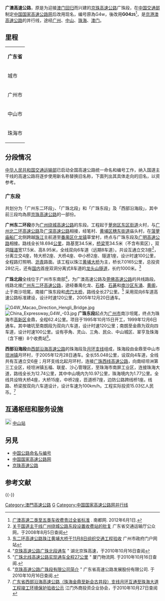 {{中国高速公路信息框
| 编号 = G0425
| 名称 = 广州－澳门高速公路
| 地圖 = Guangdong G4w.svg
| 路線簡稱 = 广澳
| 最近通車日期 = 2008年10月28日
| 规划总里程 = 177
| 起點 = [[广州市|广州市]][[黄埔区|黄埔区]]火村立交
| 終點 = [[珠海市|珠海市]][[香洲區|香洲區]][[橫琴二桥|橫琴二桥]]连接线
| 出口處數 = 23
| 服务区数 = 2（官桥、民众）
}}

'''广澳高速公路'''，原是为迎接[[澳门回归|澳门回归]]而兴建的[[京珠高速公路|京珠高速公路]]广珠段，在[[中国交通部|中国交通部]]制定[[中国国家高速公路网|中国国家高速公路网]]后改用现名，编号原為G4w，後改用'''G04<small>25</small>'''<ref>[http://gcontent.oeeee.com/5/ca/5ca3e9b122f61f8f/Blog/163/097695.html 广澳高速二类至五类车收费贵过全省标准] {{webarchive|url=https://web.archive.org/web/20150205044826/http://gcontent.oeeee.com/5/ca/5ca3e9b122f61f8f/Blog/163/097695.html |date=2015-02-05 }}. 南都网. 2012年6月1日.</ref>，是[[京港澳高速公路|京港澳高速公路]]的并行线，途经[[广州|广州]]、[[中山市|中山]]、[[珠海|珠海]]、[[澳门|澳门]]。

==里程==
{| class="wikitable" align="leftt" style="text-align:center; font-size:85%; margin:1em;"
| '''广东省'''
|-
| 城市 || 里程 || 起点 || 终点 || 长度 || 车道数 || 路面宽度 || 设计时速
|-
| 广州市 || 51km || 黄埔区 || 番禺区 || 51km || 6 || 34.5 || 100
|-
| 中山市 || 94km || 中山市 || 中山市 || 42km || 6 || 29.5 || 120
|-
| 珠海市 || 127km || 香洲区 || 香洲区 || 34km || 4 || 24 || 120
|}

== 分段情况 ==
[[中华人民共和国交通运输部|中华人民共和国交通运输部]]已启动全国高速公路统一命名和编号工作，纳入国道主干线的高速公路将逐步使用新名称替换旧名称，下面列出其具体走向的旧名，以资参考。

=== 广东段 ===
{{main|广州东二环高速公路|广珠北线高速公路|广珠东线高速公路|西部沿海高速公路}}

共划分为「广州东二环段」、「广珠北段」和「广珠东段」及「西部沿海段」，其中前三段均為原[[京珠高速公路|京珠高速公路]]的一部份。

'''广州东二环段'''亦为[[广州绕城高速公路|广州绕城高速公路]]的东段。工程起于[[萝岗区|萝岗区]][[东区街道_(广州市)|东区街道]]火村，与[[广州北二环高速公路|广州北二环高速公路]]及[[广深高速公路|广深高速公路]]相接，经笔村、[[黄埔区|黄埔区]][[穗东街道|穗东街道]]庙头村，在[[菠萝庙船厂|菠萝庙船厂]]北侧跨越[[珠江|珠江]]主航道至[[番禺区|番禺区]][[化龙镇_(广州市)|化龙镇]]草堂村，终点与广珠东段及[[广明高速公路|广明高速公路]]相接。路线全长18.694[[公里|公里]]，路基宽34.5米，[[桥梁|桥梁]]宽34.5米（不含布索区），双洞[[隧道|隧道]]宽17.5米、高8.95米，全线双向6车道（远期8车道）。共设互通立交3座<ref>[http://www.gdcd.gov.cn/xzxkgg/20080825154652469_1.shtml 关于国道主干线广州绕城公路东段设置收费站的批复] {{Wayback|url=http://www.gdcd.gov.cn/xzxkgg/20080825154652469_1.shtml |date=20081017132656 }} 广东省交通运输厅公众网，于2008年8月5日查阅</ref>，分离立交4座，特大桥2座、大桥4座、中小桥2座、隧道1座，设计时速100公里，全程路灯照明、[[沥青|沥青]]路面。该工程以珠江[[黄埔大桥|黄埔大桥]]为主，桥长7.0165公里，总投资28亿元，还有[[中国大陆|国内]]首座双洞分离式8车道的[[龙头山隧道|龙头山隧道]]，长约1000米。<ref>[http://www.gz.gov.cn/vfs/content/content.jsp?contentId=632071 东二环高速公路珠江黄埔大桥于11月8日组织交通工程验收]{{Dead link|date=2020年2月 |bot=InternetArchiveBot |fix-attempted=yes }} 广州市政府门户网站</ref>

'''广珠北段'''全线位于广州市东南部<ref>"[http://www.hbjzgs.gov.cn/ArticleShow.aspx?id=1109 京珠高速公路广珠北段通车] {{webarchive|url=https://web.archive.org/web/20140812214754/http://www.hbjzgs.gov.cn/ArticleShow.aspx?id=1109 |date=2014-08-12 }}" 湖北京珠高速，于2010年10月16日查阅</ref>，为广澳高速公路及[[莞佛高速公路|莞佛高速公路]]的共线路段。线路北接[[广州东二环高速公路|广州东二环高速公路]]，途经番禺化龙、[[石楼|石楼]]、[[石碁|石碁]]和[[南沙区_(广州市)|南沙区]][[東涌鎮_(廣州市)|东涌]]、[[黄阁|黄阁]]，止于南沙坦尾，南接广珠东段和[[虎门大桥|虎门大桥]]，路线全长27公里。<ref>"[http://www.xmwuliu.net/JiaoTong/20100302/30945.html 广珠北线高速公路实现通车全程27公里] {{webarchive|url=https://web.archive.org/web/20150622183240/http://www.xmwuliu.net/JiaoTong/20100302/30945.html |date=2015-06-22 }}" 厦门物流网. 于2010年10月16日查阅.</ref> 采用双向6车道高速公路标准建设，设计时速120公里，2005年12月20日通车。

[[File:G4W_Macao_Direction_Hengli_Bridge.jpg|thumb]]
[[File:China_Expressway_G4W_-03.jpg|thumb]]
'''广珠东段'''起点为[[广州市|广州市]]南沙坦尾，终点为珠海市[[珠海國家高新技術產業開發區|高新区]]金鼎，全程62.4公里。项目于1995年10月15日开工，1999年12月6日通车。其中塘坑至南朗段为双向六车道，设计时速120公里；南朗至金鼎为双向四车道，设计时速100公里。设有亭角、灵山、三角、民众、中山城区、翠亨及珠海（含下栅）8个收费站<ref>"[http://www.gpedcl.com/index.php?id=648&channelId=322&action=view 京珠高速公路广珠段有限公司简介] {{Wayback|url=http://www.gpedcl.com/index.php?id=648&channelId=322&action=view |date=20141020152657 }}" 广东省高速公路发展股份有限公司. 于2010年10月16日查阅.</ref>。

'''西部沿海段'''由[[西部沿海高速公路|西部沿海高速公路]]的珠海段及[[月环支线|月环支线]]组成，珠海段由金鼎至中山市[[坦洲镇|坦洲镇]]月环村，于2005年12月28日通车。全长55.048公里，设双向4车道，全线共有互通立交6座；月环支线北起月环村，连接[[广珠西线高速公路|广珠西线高速公路]]，向南经坦洲第三工业区，经坦洲镇五福、联星、沙心管理区，至珠海市南屏工业区，连接珠海大道，路线全长为12.74公里，其中中山境内为10.97公里，珠海境内为1.77公里。全线共设特大桥4座，大桥15座，中桥2座，匝道桥7座，边防公路跨线桥1座。线路、桥梁按双向六车道设计，设计车速为100km/h。工程实际投资15.03亿人民币。<ref>[http://www.jmaefi.com/html/articleview/2010-5-21/article_view_259.htm 广东省西部沿海高速公路（珠海金鼎至新会古井段）支线月环互通至珠海大道工程竣工环境保护验收公示] {{webarchive|url=https://web.archive.org/web/20140903070735/http://www.jmaefi.com/html/articleview/2010-5-21/article_view_259.htm |date=2014-09-03 }} 江门外商投资企业协会，于2010年10月27日查阅</ref>

{{fact|珠海南屏至横琴口岸段拟新建。}}

== 互通枢纽和服务设施 ==
{{Start expwy exit box|place=1}}
{{Expwy exit group|{{China Expwy Name|G1508|并行路段|L1=G0425}}|place=1}}
{{Expwy exit item|state=c|place=[[广州市|广州市]]<br />[[黄埔区|黄埔区]]|place rows=3|type=H|name=火村<br>火村东服务区|index=39|highway connection={{China Expwy Name|G1508|[[广州北二环高速公路|北二环高速公路]]|L1=G4|L2=G15}}<br/>{{China Expwy Name|G15|[[广深高速公路|广深高速公路]]|L1=G4}}<br/>{{China Expwy Name|S15|[[沈海高速广州支线|沈海高速广州支线]]||Guangdong}}|comment=[[广州东二环高速公路|广州东二环]]段起点<br>服务区在匝道连接处，原火村收费站位置}}
{{Expwy exit item|state=c|type=H|name=笔村|index=42|highway connection=[[广园快速路|广园快速路]]}}
{{Expwy exit item||state=c|type=H|name=官田|highway connection={{China Expwy Name|S3|[[广深沿江高速公路|广深沿江高速公路]]||Guangdong}}|road connection={{中国国道名|107|广深公路}}}}
{{Expwy exit item|place=[[广州市|广州市]]<br />[[番禺区|番禺区]]|place rows=4|state=c|type=E|index=53|name=草堂|road connection={{中国省道名|296|工业路}}}}
{{Expwy exit item|state=c|type=H|name=化龙|index=56|highway connection={{China Expwy Name|S5|[[广明高速公路|广明高速公路]]||Guangdong}}}}
{{Expwy exit item|state=c|type=S|name=官桥服务区}}
{{Expwy exit item|state=c|type=E|name=石碁|road connection={{中国县道名|302|石清公路、亚运大道}}}}
{{Expwy exit group|{{China Expwy Name|G1508|并行路段|L1=G0425|L2=G9411}}|place=1}}
{{Expwy exit item|place=[[广州市|广州市]]<br />[[南沙区_(广州市)|南沙区]]|place rows=4|state=c|type=H|name=东涌|index=69|highway connection={{China Expwy Name|G9411|[[广珠北线高速公路|广珠北线高速公路]]|L1=G0425}}<br/>{{China Expwy Name|G9411|[[广州南二环高速公路|南二环高速公路]]|L1=G1508}}<br/>{{China Expwy Name|S6|[[廣龍高速|廣龍高速]]|P=Guangdong}}|comment=[[广州东二环高速公路|广州东二环]]段终点<br/>[[广珠北线高速公路|广珠北线高速公路]]段起点}}
{{Expwy exit item|state=c|type=H|name=黄阁|dist start=|highway connection={{China Expwy Name|S76|[[鱼黄支线|鱼黄支线]]|P=Guangdong}}|road connection={{中国省道名|257|P=广东|市南路东涌线}}}}
{{Expwy exit item|state=c|type=E|name=亭角|road connection=南沙大道<br>{{中国省道名|358|P=广东|亭角大桥}}}}
{{Expwy exit item|type=H|state=C|name=坦尾|index=43|highway connection={{China Expwy Name|G9411|[[虎门大桥|虎门大桥]]}}|comment=[[广珠北线高速公路|广珠北]]段终点<br>[[广珠东线高速公路|广珠东]]段起点}}
{{Expwy exit group|{{China Expwy Name|G0425|路段|}}|place=1}}
{{Expwy exit item|state=c|place=[[广州市|广州市]]<br />[[南沙区_(广州市)|南沙区]]|place rows=2|type=E|name=灵山|index=46|road connection={{中国省道名|111|P=广东|广珠东线}}}}
{{Expwy exit item|state=c|type=H|name=横沥|index=49|highway connection={{China Expwy Name|S73|[[南沙港快速路|南沙港快速路]]|P=Guangdong}}}}
{{Expwy exit item|state=c|place=[[中山市|中山市]]<br />[[三角镇_(中山市)|三角镇]]|place rows=1|type=E|name=三角|index=58|road connection={{中国省道名|364|P=广东|金三大道东}}}}
{{Expwy exit item|state=c|place=[[中山市|中山市]]<br />[[民众镇|民众镇]]|place rows=1|type=S|name=民众|index=62|road connection=浪网大道}}
{{Expwy exit item|state=c|place=[[中山市|中山市]]<br />[[港口镇|港口镇]]|place rows=1|type=H|name=新隆|highway connection={{China Expwy Name|G2518|深岑高速公路（[[中江高速公路|中江高速公路]]）}}}}
{{Expwy exit item|state=c|place=[[中山市|中山市]]<br />[[火炬开发区|火炬开发区]]|place rows=1|type=E|name=城区|index=78|road connection=博爱七路}}[[File:Aiga_railtransportation_inv.svg|20px]] [[中山站_(中山市)|中山站]]
{{Expwy exit item|state=d|place=[[中山市|中山市]]<br />[[南朗镇|南朗镇]]|place rows=3|type=E|name=南朗|road connection={{中国省道名|111|P=广东|逸仙路}}|comment=已關閉}}
{{Expwy exit item|state=c|type=E|name=翠亨|index=89|road connection={{中国省道名|111|P=广东|翠亨大道}}}}
{{Expwy exit item|state=c|type=H|name=平顶|index=93|highway connection={{China Expwy Name|S9919|[[广澳高速珠海支线|广澳高速珠海支线]]||Guangdong}}|comment=珠海經濟特區下栅檢查站<br>[[广珠东线高速公路|广珠东]]段终点<br>[[西部沿海高速公路|西部沿海]]段起点}}
{{Expwy exit group|{{China Expwy Name|S32|并行路段|P=Guangdong|L1=G0425}}|place=1}}
{{Expwy exit item|place=[[中山市|中山市]]<br />[[三乡镇_(中山市)|三乡镇]]和[[珠海市|珠海市]]<br />[[香洲区|香洲区]]交界处|type=E|state=C|name=那洲|dist start=|index=102|road connection={{中国省道名|268|P=广东|城桂公路}}|comment=珠海經濟特區那洲检查站}}
{{Expwy exit item|place=[[中山市|中山市]]<br />[[坦洲镇|坦洲镇]]|place rows=2|state=C|type=E|name=坦洲|index=109|road connection={{中国国道名|105|谷都大道}}<br>{{中国省道名|268|P=广东|茅湾路}}}}
{{Expwy exit item|state=c|type=H|name=月环|dist start=|highway connection={{China Expwy Name|G94|[[广珠西线高速公路|广珠西线高速公路]]}}<br>{{China Expwy Name|S32|[[西部沿海高速公路|西部沿海高速公路]]|P=广东}}|comment=[[西部沿海高速公路|西部沿海]]段终点<br>[[西部沿海高速公路月环支线|月环]]段起点}}
{{Expwy exit group|{{China Expwy Name|G94|并行路段|L1=G0425}}|place=1}}
{{Expwy exit item|state=c|place=[[中山市|中山市]]<br />[[坦洲镇|坦洲镇]]|place rows=1|type=E|name=沙坦公路|dist start=|road connection=坦神南路|comment=直接进珠海大道，无须收费上高速}}
{{Expwy exit item|place=[[珠海市|珠海市]]<br />[[香洲区|香洲区]]|place rows=3|state=c|type=ET|name=南屏|index=126|dist start=|road connection={{中国省道名|366|P=广东|珠海大道}}}}
{{Expwy exit item|state=c|type=H|name=洪湾<ref>[http://www.gdcd.gov.cn/gkzb/20121221164630323_1.shtml 西部沿海高速公路月环至南屏支线延长线项目施工监理招标资格预审公告]. [[广东省交通运输厅|广东省交通运输厅]].于2013年2月24日查阅.</ref>|dist start=|highway connection={{China Expwy Name|G94|[[港珠澳大桥|港珠澳大桥]]}}|road connection=兴湾四路<br>{{China Expwy Name|S36|P=Guangdong}}|comment= {{China Expwy Name|G94}}往{{MAC}}}}
{{Expwy exit item|state=c|type=M|name=横琴西|dist start=|road connection=环岛西路<br>横琴大道|comment=珠海长隆旅游度假区}}
{{end expwy exit box|place=1}}

== 另見 ==
*[[中国公路命名与编号|中国公路命名与编号]]
*[[中国国家高速公路网|中国国家高速公路网]]
*[[京珠高速公路|京珠高速公路]]

== 参考文献 ==
{{Reflist}}

{{-}}
{{中国国家高速公路网}}
{{广东省高速公路}}

[[Category:澳門高速公路|Category:澳門高速公路]]
[[Category:广东省高速公路|G]]
[[Category:中国国家高速公路网并行线|Category:中国国家高速公路网并行线]]